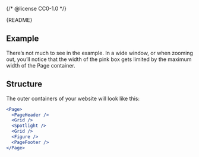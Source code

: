 {/* @license CC0-1.0 */}


<Meta of={PageStories} />

<Markdown>{README}</Markdown>

## Example

There’s not much to see in the example.
In a wide window, or when zooming out, you’ll notice that the width of the pink box gets limited by the maximum width of the Page container.

<Primary />

<Controls />

## Structure

The outer containers of your website will look like this:

```jsx
<Page>
  <PageHeader />
  <Grid />
  <Spotlight />
  <Grid />
  <Figure />
  <PageFooter />
</Page>
```
